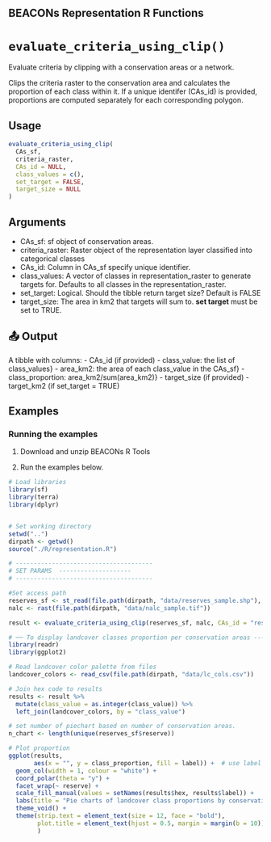 ## BEACONs Representation R Functions

# `evaluate_criteria_using_clip()`

Evaluate criteria by clipping with a conservation areas or a network.

Clips the criteria raster to the conservation area and calculates the proportion of each class within it. If a unique identifer (CAs_id) is provided, proportions are computed separately for each corresponding polygon. 

## Usage
```r
evaluate_criteria_using_clip(
  CAs_sf, 
  criteria_raster, 
  CAs_id = NULL, 
  class_values = c(), 
  set_target = FALSE, 
  target_size = NULL
)
```
## Arguments
- CAs_sf: sf object of conservation areas.
- criteria_raster: Raster object of the representation layer classified into categorical classes
- CAs_id: Column in CAs_sf specify unique identifier. 
- class_values: A vector of classes in representation_raster to generate targets for. Defaults to all classes in the representation_raster.
- set_target: Logical. Should the tibble return target size? Default is FALSE
- target_size: The area in km2 that targets will sum to. **set target** must be set to TRUE. 

## 📤 Output
A tibble with columns: 
 - CAs_id (if provided)
 - class_value: the list of class_values}
 - area_km2: the area of each class_value in the CAs_sf}
 - class_proportion: area_km2/sum(area_km2)}
 - target_size (if provided)
 - target_km2 (if set_target = TRUE)


## Examples
### Running the examples


1. Download and unzip BEACONs R Tools 

2. Run the examples below.

```r
# Load libraries
library(sf)
library(terra)
library(dplyr)


# Set working directory
setwd("..")
dirpath <- getwd()
source("./R/representation.R")

# --------------------------------------
# SET PARAMS  --------------------
# --------------------------------------

#Set access path 
reserves_sf <- st_read(file.path(dirpath, "data/reserves_sample.shp"), quiet = TRUE)
nalc <- rast(file.path(dirpath, "data/nalc_sample.tif"))

result <- evaluate_criteria_using_clip(reserves_sf, nalc, CAs_id = "reserve")

# ── To display landcover classes proportion per conservation areas ------------
library(readr)
library(ggplot2)

# Read landcover color palette from files
landcover_colors <- read_csv(file.path(dirpath, "data/lc_cols.csv"))

# Join hex code to results
results <- result %>%
  mutate(class_value = as.integer(class_value)) %>%
  left_join(landcover_colors, by = "class_value")

# set number of piechart based on number of conservation areas.
n_chart <- length(unique(reserves_sf$reserve))

# Plot proportion
ggplot(results,
       aes(x = "", y = class_proportion, fill = label)) +  # use label for legend
  geom_col(width = 1, colour = "white") +
  coord_polar(theta = "y") +
  facet_wrap(~ reserve) +
  scale_fill_manual(values = setNames(results$hex, results$label)) +
  labs(title = "Pie charts of landcover class proportions by conservation area") +
  theme_void() +
  theme(strip.text = element_text(size = 12, face = "bold"),
        plot.title = element_text(hjust = 0.5, margin = margin(b = 10))
        )
        
        
```
